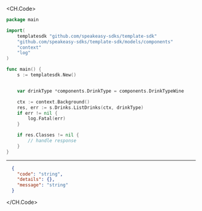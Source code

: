 
<CH.Code>
```go ListDrinks.go
package main

import(
	templatesdk "github.com/speakeasy-sdks/template-sdk"
	"github.com/speakeasy-sdks/template-sdk/models/components"
	"context"
	"log"
)

func main() {
    s := templatesdk.New()


    var drinkType *components.DrinkType = components.DrinkTypeWine

    ctx := context.Background()
    res, err := s.Drinks.ListDrinks(ctx, drinkType)
    if err != nil {
        log.Fatal(err)
    }

    if res.Classes != nil {
        // handle response
    }
}
```
---

```json Example Response
  {
    "code": "string",
    "details": {},
    "message": "string"
  }
```
</CH.Code>
